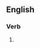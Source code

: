 ==English==

===Verb===
{{head|en|verb form}}

# {{present participle of|intercommunicate|lang=en|nocat=1}}